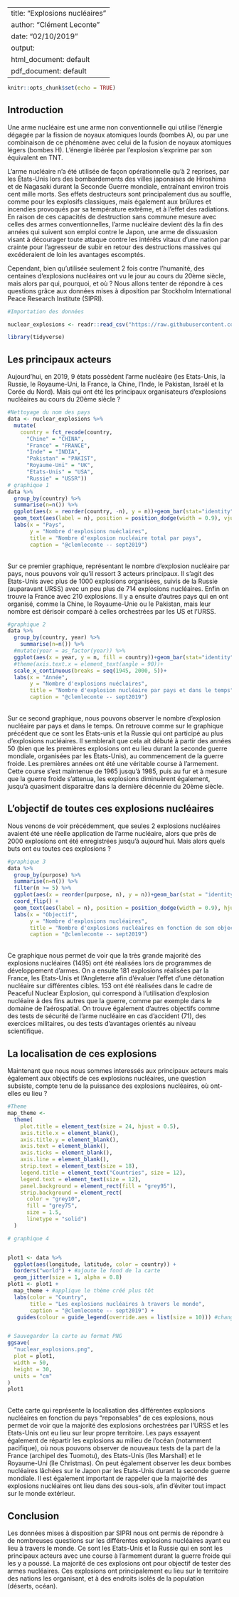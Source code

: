  
---
title: "Explosions nucléaires"
author: "Clément Leconte"
date: "02/10/2019"
output:
  html_document: default
  pdf_document: default
---

```r
knitr::opts_chunk$set(echo = TRUE)
```

## Introduction

Une arme nucléaire est une arme non conventionnelle qui utilise l'énergie dégagée par la fission de noyaux atomiques lourds (bombes A), ou par une combinaison de ce phénomène avec celui de la fusion de noyaux atomiques légers (bombes H). L'énergie libérée par l'explosion s'exprime par son équivalent en TNT.

L'arme nucléaire n'a été utilisée de façon opérationnelle qu'à 2 reprises, par les États-Unis lors des bombardements des villes japonaises de Hiroshima et de Nagasaki durant la Seconde Guerre mondiale, entraînant environ trois cent mille morts. Ses effets destructeurs sont principalement dus au souffle, comme pour les explosifs classiques, mais également aux brûlures et incendies provoqués par sa température extrême, et à l'effet des radiations. En raison de ces capacités de destruction sans commune mesure avec celles des armes conventionnelles, l'arme nucléaire devient dès la fin des années qui suivent son emploi contre le Japon, une arme de dissuasion visant à décourager toute attaque contre les intérêts vitaux d'une nation par crainte pour l'agresseur de subir en retour des destructions massives qui excéderaient de loin les avantages escomptés.

Cependant, bien qu'utilisée seulement 2 fois contre l'humanité, des centaines d'explosions nucléaires ont vu le jour au cours du 20ème siècle, mais alors par qui, pourquoi, et où ?
Nous allons tenter de répondre à ces questions grâce aux données mises à diposition par Stockholm International Peace Research Institute (SIPRI).

```r

#Importation des données

nuclear_explosions <- readr::read_csv("https://raw.githubusercontent.com/rfordatascience/tidytuesday/master/data/2019/2019-08-20/nuclear_explosions.csv")

library(tidyverse)
```
## Les principaux acteurs 

Aujourd'hui, en 2019, 9 états possèdent l'arme nucléaire (les Etats-Unis, la Russie, le Royaume-Uni, la France, la Chine, l'Inde, le Pakistan, Israël et la Corée du Nord). Mais qui ont été les principaux organisateurs d'explosions nucléaires au cours du 20ème siècle ?


```r
#Nettoyage du nom des pays
data <- nuclear_explosions %>%
  mutate(
    country = fct_recode(country,
      "Chine" = "CHINA",
      "France" = "FRANCE",
      "Inde" = "INDIA",
      "Pakistan" = "PAKIST",
      "Royaume-Uni" = "UK",
      "Etats-Unis" = "USA",
      "Russie" = "USSR")) 
# graphique 1
data %>% 
  group_by(country) %>%
  summarise(n=n()) %>% 
  ggplot(aes(x = reorder(country, -n), y = n))+geom_bar(stat="identity") +
  geom_text(aes(label = n), position = position_dodge(width = 0.9), vjust = -0.2) +
  labs(x = "Pays",
       y = "Nombre d'explosions nuéclaires",
       title = "Nombre d'explosion nucléaire total par pays",
       caption = "@clemleconte -- sept2019") 

```
<br/> Sur ce premier graphique, représentant le nombre d'explosion nucléaire par pays, nous pouvons voir qu'il ressort 3 acteurs principaux. Il s'agit des Etats-Unis avec plus de 1000 explosions organisées, suivis de la Russie (auparavant URSS) avec un peu plus de 714 explosions nucléaires. Enfin on trouve la France avec 210 explosions. Il y a ensuite d'autres pays qui en ont organisé, comme la Chine, le Royaume-Unie ou le Pakistan, mais leur nombre est dérisoir comparé à celles orchestrées par les US et l'URSS.

```r
#graphique 2
data %>% 
  group_by(country, year) %>%
    summarise(n=n()) %>% 
  #mutate(year = as_factor(year)) %>% 
  ggplot(aes(x = year, y = n, fill = country))+geom_bar(stat="identity")+
  #theme(axis.text.x = element_text(angle = 90))+
  scale_x_continuous(breaks = seq(1945, 2000, 5))+
  labs(x = "Année",
       y = "Nombre d'explosions nuéclaires",
       title = "Nombre d'explosion nucléaire par pays et dans le temps",
       caption = "@clemleconte -- sept2019") 
```
<br/> Sur ce second graphique, nous pouvons observer le nombre d'explosion nucléaire par pays et dans le temps. On retrouve comme sur le graphique précédent que ce sont les Etats-unis et la Russie qui ont participé au plus d'explosions nucléaires. Il semblerait que cela ait débuté à partir des années 50 (bien que les premières explosions ont eu lieu durant la seconde guerre mondiale, organisées par les Etats-Unis), au commencement de la guerre froide. Les premières années ont été une véritable course à l'armement. Cette course s'est maintenue de 1965 jusqu'à 1985, puis au fur et à mesure que la guerre froide s'attenua, les explosions diminuèrent également, jusqu'à quasiment disparaitre dans la dernière décennie du 20ème siècle.

## L'objectif de toutes ces explosions nucléaires
Nous venons de voir précédemment, que seules 2 explosions nucléaires avaient été une réelle application de l'arme nucléaire, alors que près de 2000 explosions ont été enregistrées jusqu'à aujourd'hui. Mais alors quels buts ont eu toutes ces explosions ?
```r
#graphique 3
data %>%
  group_by(purpose) %>% 
  summarise(n=n()) %>% 
  filter(n >= 5) %>%
  ggplot(aes(x = reorder(purpose, n), y = n))+geom_bar(stat = "identity") +
  coord_flip() + 
  geom_text(aes(label = n), position = position_dodge(width = 0.9), hjust=0) +
  labs(x = "Objectif",
       y = "Nombre d'explosions nucléaires",
       title = "Nombre d'explosions nucléaires en fonction de son objectif",
       caption = "@clemleconte -- sept2019") 

```
<br/> Ce graphique nous permet de voir que la très grande majorité des explosions nucléaires (1495) ont été réalisées lors de programmes de développement d'armes. On a ensuite 181 explosions réalisées par la France, les Etats-Unis et l'Angleterre afin d'évaluer l'effet d'une détonation nucléaire sur différentes cibles. 153 ont été réalisées dans le cadre de Peaceful Nuclear Explosion, qui correspond à l'utilisation d'explosion nucléaire à des fins autres que la guerre, comme par exemple dans le domaine de l'aérospatial. On trouve également d'autres objectifs comme des tests de sécurité de l'arme nucléaire en cas d'accident (71), des exercices militaires, ou des tests d'avantages orientés au niveau scientifique.

## La localisation de ces explosions
Maintenant que nous nous sommes interessés aux principaux acteurs mais également aux objectifs de ces explosions nucléaires, une question subsiste, compte tenu de la puissance des explosions nucléaires, où ont-elles eu lieu ?

```r



#Theme
map_theme <- 
  theme(
    plot.title = element_text(size = 24, hjust = 0.5),
    axis.title.x = element_blank(),
    axis.title.y = element_blank(),
    axis.text = element_blank(),
    axis.ticks = element_blank(),
    axis.line = element_blank(),
    strip.text = element_text(size = 18),
    legend.title = element_text("Countries", size = 12),
    legend.text = element_text(size = 12),
    panel.background = element_rect(fill = "grey95"),
    strip.background = element_rect(
      color = "grey10",
      fill = "grey75",
      size = 1.5,
      linetype = "solid")
  )

# graphique 4


plot1 <- data %>%
  ggplot(aes(longitude, latitude, color = country)) +
  borders("world") + #ajoute le fond de la carte
  geom_jitter(size = 1, alpha = 0.8) 
plot1 <- plot1 + 
  map_theme + #applique le thème créé plus tôt
  labs(color = "Country",
       title = "Les explosions nucléaires à travers le monde",
       caption = "@clemleconte -- sept2019") +
   guides(colour = guide_legend(override.aes = list(size = 10))) #change la taille de la légende


# Sauvegarder la carte au format PNG
ggsave(
  "nuclear_explosions.png",
  plot = plot1,
  width = 50,
  height = 30,
  units = "cm"
)
plot1

```
<br/>Cette carte qui représente la localisation des différentes explosions nucléaires en fonction du pays "reponsables" de ces explosions, nous permet de voir que la majorité des explosions orchestrées par l'URSS et les Etats-Unis ont eu lieu sur leur propre territoire. Les pays essayent également de répartir les explosions au milieu de l'océan (notamment pacifique), où nous pouvons observer de nouveaux tests de la part de la France (archipel des Tuomotu), des Etats-Unis (îles Marshall) et le Royaume-Uni (île Christmas). On peut également observer les deux bombes nucléaires lâchées sur le Japon par les Etats-Unis durant la seconde guerre mondiale. Il est également important de rappeler que la majorité des explosions nucléaires ont lieu dans des sous-sols, afin d'éviter tout impact sur le monde extérieur.


## Conclusion

Les données mises à disposition par SIPRI nous ont permis de répondre à de nombreuses questions sur les différentes explosions nucléaires ayant eu lieu à travers le monde. Ce sont les Etats-Unis et la Russie qui en sont les principaux acteurs avec une course à l'armement durant la guerre froide qui les y a poussé. La majorité de ces explosions ont pour objectif de tester des armes nucléaires. Ces explosions ont principalement eu lieu sur le territoire des nations les organisant, et à des endroits isolés de la population (déserts, océan).

